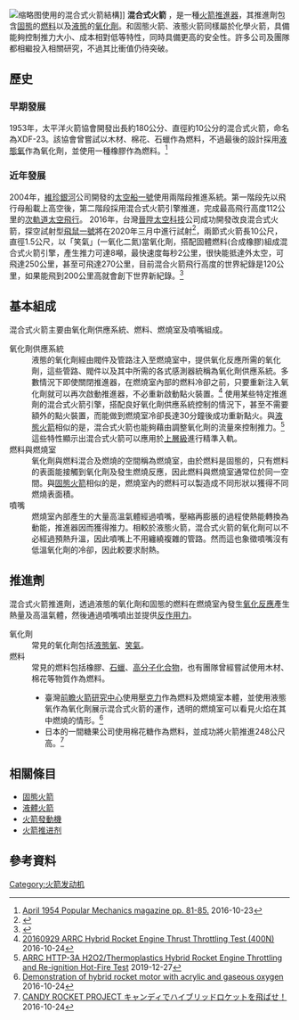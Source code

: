 {{Refimprove|time=2016-10-23T15:49:57+00:00}}
[[File:SpaceShipOne_schematic.png|缩略图]]使用的混合式火箭結構]]
'''混合式火箭''' ，是一種[[火箭推進器|火箭推進器]]，其推進劑包含[[固態|固態]]的[[燃料|燃料]]以及[[液態|液態]]的[[氧化劑|氧化劑]]。和固態火箭、液態火箭同樣屬於化學火箭，具備能夠控制推力大小、成本相對低等特性，同時具備更高的安全性。許多公司及團隊都相繼投入相關研究，不過其比衝值仍待突破。

==歷史==
===早期發展===
1953年，太平洋火箭協會開發出長約180公分、直徑約10公分的混合式火箭，命名為XDF-23。該協會曾嘗試以木材、棉花、石蠟作為燃料，不過最後的設計採用[[液態氧|液態氧]]作為氧化劑，並使用一種橡膠作為燃料。<ref>[https://books.google.com/books?id=Nd8DAAAAMBAJ&pg=PA81&dq=1954+Popular+Mechanics+January&hl=en&sa=X&ei=Q3YzT6TaKu2o0AHgjvW_Ag&ved=0CDMQ6AEwATgK#v=onepage&q&f=true April 1954 Popular Mechanics magazine pp. 81-85.] {{Wayback|url=https://books.google.com/books?id=Nd8DAAAAMBAJ&pg=PA81&dq=1954+Popular+Mechanics+January&hl=en&sa=X&ei=Q3YzT6TaKu2o0AHgjvW_Ag&ved=0CDMQ6AEwATgK#v=onepage&q&f=true |date=20161223032158 }} 2016-10-23</ref>

===近年發展===
2004年，[[維珍銀河|維珍銀河]]公司開發的[[太空船一號|太空船一號]]使用兩階段推進系統。第一階段先以飛行母船載上高空後，第二階段採用混合式火箭引擎推進，完成最高飛行高度112公里的[[次軌道太空飛行|次軌道太空飛行]]。
2016年，台灣[[晉陞太空科技|晉陞太空科技]]公司成功開發改良混合式火箭，探空試射型[[飛鼠一號|飛鼠一號]]將在2020年三月中進行試射<ref>{{cite web |url=https://www.cna.com.tw/news/ait/202002190113.aspx |title=飛鼠一號可望3月升空 部落允諾有條件再試射 |publisher=中央社 |date=19 Feb 2020 |access-date=2020-02-22 |archive-date=2021-04-10 |archive-url=https://web.archive.org/web/20210410032538/https://www.cna.com.tw/news/ait/202002190113.aspx |dead-url=no }}</ref>，兩節式火箭長10公尺，直徑1.5公尺，以「笑氣」(一氧化二氮)當氧化劑，搭配固體燃料(合成橡膠)組成混合式火箭引擎，產生推力可達8噸，最快速度每秒2公里，很快能抵達外太空，可飛達250公里，甚至可飛達270公里，目前混合火箭飛行高度的世界紀錄是120公里，如果能飛到200公里高就會創下世界新紀錄。<ref>{{cite web |url=https://www.cna.com.tw/news/ait/201912260264.aspx |title=飛鼠一號火箭若發射成功 將創飛行高度新紀錄 |publisher=中央社 |date=26 Dec 2019 |access-date=2020-02-22 |archive-date=2019-12-26 |archive-url=https://web.archive.org/web/20191226143018/https://www.cna.com.tw/news/ait/201912260264.aspx |dead-url=no }}</ref>

==基本組成==
混合式火箭主要由氧化劑供應系統、燃料、燃燒室及噴嘴組成。
; 氧化劑供應系統
: 液態的氧化劑經由閥件及管路注入至燃燒室中，提供氧化反應所需的氧化劑，這些管路、閥件以及其中所需的各式感測器統稱為氧化劑供應系統。多數情況下即使關閉推進器，在燃燒室內部的燃料冷卻之前，只要重新注入氧化劑就可以再次啟動推進器，不必重新啟動點火裝置。<ref>[https://www.youtube.com/watch?v=YjPFu2PEVlo&list=PLg0F1u3vZaexksRQxGdLtInNQSZJJDV18&index=1 20160929 ARRC Hybrid Rocket Engine Thrust Throttling Test (400N)] {{Wayback|url=https://www.youtube.com/watch?v=YjPFu2PEVlo&list=PLg0F1u3vZaexksRQxGdLtInNQSZJJDV18&index=1 |date=20210919055946 }} 2016-10-24</ref> 使用某些特定推進劑的混合式火箭引擎，搭配良好氧化劑供應系統控制的情況下，甚至不需要額外的點火裝置，而能做到燃燒室冷卻長達30分鐘後成功重新點火。與[[液体火箭发动机|液態火箭]]相似的是，混合式火箭也能夠藉由調整氧化劑的流量來控制推力。<ref>[https://www.youtube.com/watch?v=cwyeaq7s92Y&feature=youtu.be ARRC HTTP-3A H2O2/Thermoplastics Hybrid Rocket Engine Throttling and Re-ignition Hot-Fire Test ] 2019-12-27</ref> 這些特性顯示出混合式火箭可以應用於[[多節火箭#上面级|上層級]]進行精準入軌。
; 燃料與燃燒室
: 氧化劑與燃料混合及燃燒的空間稱為燃燒室，由於燃料是固態的，只有燃料的表面能接觸到氧化劑及發生燃燒反應，因此燃料與燃燒室通常位於同一空間。與[[固態火箭|固態火箭]]相似的是，燃燒室內的燃料可以製造成不同形狀以獲得不同燃燒表面積。
; 噴嘴
: 燃燒室內部產生的大量高溫氣體經過噴嘴，壓縮再膨脹的過程使熱能轉換為動能，推進器因而獲得推力。相較於液態火箭，混合式火箭的氧化劑可以不必經過預熱升溫，因此噴嘴上不用纏繞複雜的管路。然而這也象徵噴嘴沒有低溫氧化劑的冷卻，因此較要求耐熱。

==推進劑==
混合式火箭推進劑，透過液態的氧化劑和固態的燃料在燃燒室內發生[[氧化反應|氧化反應]]產生熱量及高溫氣體，然後通過噴嘴噴出並提供[[反作用力|反作用力]]。
; 氧化劑
: 常見的氧化劑包括[[液態氧|液態氧]]、[[笑氣|笑氣]]。
; 燃料
: 常見的燃料包括橡膠、[[石蠟|石蠟]]、[[高分子化合物|高分子化合物]]，也有團隊曾經嘗試使用木材、棉花等物質作為燃料。
:*臺灣[[前瞻火箭研究中心|前瞻火箭研究中心]]使用[[壓克力|壓克力]]作為燃料及燃燒室本體，並使用液態氧作為氧化劑展示混合式火箭的運作，透明的燃燒室可以看見火焰在其中燃燒的情形。<ref>[https://www.youtube.com/watch?v=U--Ht3oL-ys&list=PLg0F1u3vZaexksRQxGdLtInNQSZJJDV18&index=6 Demonstration of hybrid rocket motor with acrylic and gaseous oxygen] 2016-10-24</ref>
:*日本的一間糖果公司使用棉花糖作為燃料，並成功將火箭推進248公尺高。<ref>[https://www.youtube.com/watch?v=80gwq7vNtUw CANDY ROCKET PROJECT キャンディでハイブリッドロケットを飛ばせ！] {{Wayback|url=https://www.youtube.com/watch?v=80gwq7vNtUw |date=20201120203255 }} 2016-10-24</ref>

== 相關條目 ==
{{portal|航天}}
*[[固態火箭|固態火箭]]
*[[液體火箭發動機|液體火箭]]
*[[火箭發動機|火箭發動機]]
*[[火箭推进剂|火箭推进剂]]

== 參考資料 ==
<div class="reflist" style="list-style-type: decimal;">
<references /></div>

[[Category:火箭发动机|Category:火箭发动机]]
